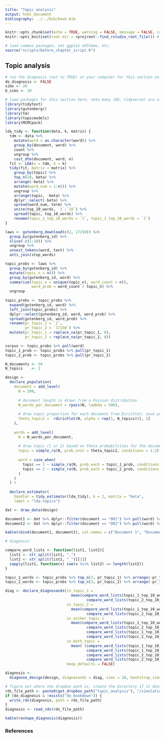 ```yaml
---
title: "Topic analysis"
output: html_document
bibliography: ../../bib/book.bib 
---
```


<!-- note do_bookdown is set in index.rmd, so we know if you're running just this .Rmd or compiling the book-->
```r
knitr::opts_chunk$set(echo = TRUE, warning = FALSE, message = FALSE, cache = FALSE)
knitr::opts_knit$set(root.dir = rprojroot::find_rstudio_root_file()) # files are all relative to RStudio project home
```

```r
# load common packages, set ggplot ddtheme, etc.
source("scripts/before_chapter_script.R")
```

<!-- start post here, do not edit above -->

## Topic analysis

```r
# run the diagnosis (set to TRUE) on your computer for this section only before pushing to Github. no diagnosis will ever take place on github.
do_diagnosis <- FALSE
sims <- 20
b_sims <- 20
```

```r
# load packages for this section here. note many (DD, tidyverse) are already available, see scripts/package-list.R
library(tidytext)
library(gutenbergr)
library(tm)
library(topicmodels)
library(MCMCpack)
```

```r
lda_tidy <- function(data, k, matrix) {
  tdm <- data %>% 
    mutate(word = as.character(word)) %>% 
    group_by(document, word) %>% 
    count %>% 
    ungroup %>% 
    cast_dtm(document, word, n)
  fit <- LDA(x = tdm, k = k)
  tidy(fit, matrix = matrix) %>% 
    group_by(topic) %>% 
    top_n(10, beta) %>%
    arrange(-beta) %>% 
    mutate(word_num = 1:n()) %>% 
    ungroup %>% 
    arrange(topic, -beta) %>% 
    dplyr::select(-beta) %>% 
    spread(word_num, term) %>% 
    unite(top_10_words, `1`:`10`) %>% 
    spread(topic, top_10_words) %>% 
    rename(topic_1_top_10_words = `1`, topic_2_top_10_words = `2`)
}

laws <- gutenberg_download(c(2, 17150)) %>% 
  group_by(gutenberg_id) %>% 
  slice(-c(1:10)) %>% 
  ungroup %>% 
  unnest_tokens(word, text) %>%
  anti_join(stop_words)

topic_probs <- laws %>% 
  group_by(gutenberg_id) %>% 
  mutate(topic_n = n()) %>%
  group_by(gutenberg_id, word) %>% 
  summarize(topic_n = unique(topic_n), word_count = n(),
            word_prob = word_count / topic_n) %>% 
  ungroup
  
topic_probs <- topic_probs %>% 
  expand(gutenberg_id, word) %>% 
  left_join(topic_probs) %>% 
  dplyr::select(gutenberg_id, word, word_prob) %>% 
  spread(gutenberg_id, word_prob) %>% 
  rename(pr_topic_1 = `2`,
         pr_topic_2 = `17150`) %>% 
  mutate(pr_topic_1 = replace_na(pr_topic_1, 0),
         pr_topic_2 = replace_na(pr_topic_2, 0))

corpus <- topic_probs %>% pull(word)
topic_1_prob <- topic_probs %>% pull(pr_topic_1)
topic_2_prob <- topic_probs %>% pull(pr_topic_2)
```


```r
N_documents <- 50
N_topics    <- 2

design <-
  declare_population(
    document = add_level(
      N = 200,
      
      # document length is drawn from a Poisson distribution
      N_words_per_document = rpois(N, lambda = 500),
      
      # draw topic proportion for each document from Dirichlet; save pr(topic1)
      theta_topic2 =  rdirichlet(N, alpha = rep(1, N_topics))[, 2]
    ),
    
    words = add_level(
      N = N_words_per_document,
      
      # draw topic (1 or 2) based on theta probabilities for the document
      topic = simple_ra(N, prob_unit = theta_topic2, conditions = 1:2),
      
      word = case_when(
        topic == 1 ~ simple_ra(N, prob_each = topic_1_prob, conditions = corpus),
        topic == 2 ~ simple_ra(N, prob_each = topic_2_prob, conditions = corpus)
      )
    )
  ) +
  
  declare_estimator(
    handler = tidy_estimator(lda_tidy), k = 2, matrix = "beta",
    label = "lda-topics")
```

```r
dat <- draw_data(design)

document1 <- dat %>% dplyr::filter(document == "001") %>% pull(word) %>% paste0(collapse = " ")
document2 <- dat %>% dplyr::filter(document == "002") %>% pull(word) %>% paste0(collapse = " ")

kable(cbind(document1, document2), col.names = c("Document 1", "Document 2"))
```


```r
# diagnosis

compare_word_lists <- function(list1, list2){
  list1 <- str_split(list1, "_")
  list2 <- str_split(list2, "_")[[1]]
  sapply(list1, function(x) sum(x %in% list2) == length(list2))
}

topic_1_words <- topic_probs %>% top_n(3, pr_topic_1) %>% arrange(-pr_topic_1) %>% slice(1:3) %>% pull(word) %>% paste0(collapse = "_")
topic_2_words <- topic_probs %>% top_n(3, pr_topic_2) %>% arrange(-pr_topic_2) %>% slice(1:3) %>% pull(word) %>% paste0(collapse = "_")

diag <- declare_diagnosands(in_topic_1 = 
                              mean(compare_word_lists(topic_1_top_10_words, topic_1_words) |
                                     compare_word_lists(topic_2_top_10_words, topic_1_words)),
                            in_topic_2 = 
                              mean(compare_word_lists(topic_1_top_10_words, topic_2_words) |
                                     compare_word_lists(topic_2_top_10_words, topic_2_words)),
                            in_either_topic = 
                              mean(compare_word_lists(topic_1_top_10_words, topic_1_words) |
                                     compare_word_lists(topic_2_top_10_words, topic_1_words) |
                                     compare_word_lists(topic_1_top_10_words, topic_2_words) |
                                     compare_word_lists(topic_2_top_10_words, topic_2_words )),
                            in_both_topic = 
                              mean( (compare_word_lists(topic_1_top_10_words, topic_1_words) |
                                     compare_word_lists(topic_1_top_10_words, topic_2_words)) &
                                     compare_word_lists(topic_2_top_10_words, topic_1_words) |
                                     compare_word_lists(topic_2_top_10_words, topic_2_words )),
                            keep_defaults = FALSE)
```







<!-- This chunk is set to `echo = TRUE` and `eval = do_diagnosis` -->
```r
diagnosis <- 
  diagnose_design(design, diagnosands = diag, sims = 10, bootstrap_sims = 10)
```

<!-- Right after you do simulations, you want to save the simulations rds.  -->

```r
# figure out where the dropbox path is, create the directory if it doesn't exist, and name the RDS file
rds_file_path <- paste0(get_dropbox_path("topic_analysis"), "/simulations.RDS")
if (do_diagnosis & !exists("do_bookdown")) {
  write_rds(diagnosis, path = rds_file_path)
}
diagnosis <- read_rds(rds_file_path)
```

<!-- Now all that simulating, saving, and loading is done, and we can use the simulations for whatever you want. -->

```r
kable(reshape_diagnosis(diagnosis))
```

### References





